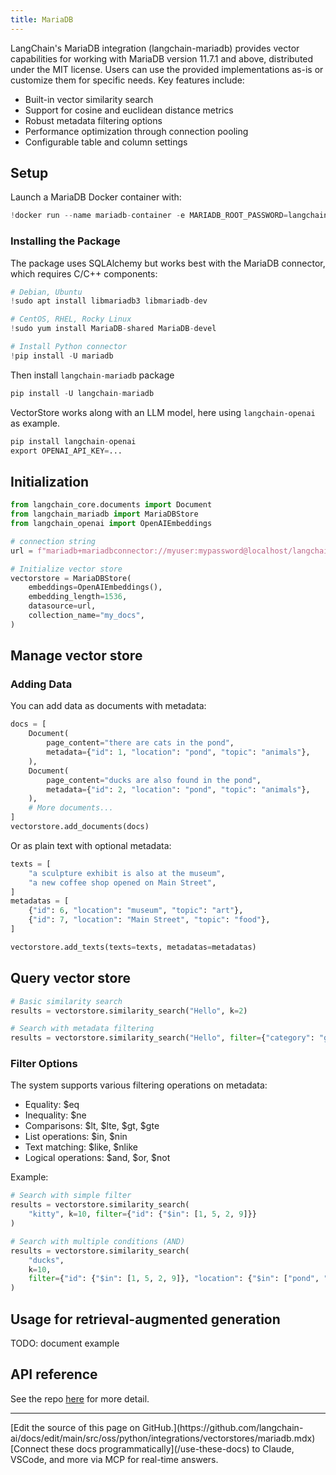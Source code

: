 ```yaml
---
title: MariaDB
---
```


LangChain's MariaDB integration (langchain-mariadb) provides vector capabilities for working with MariaDB version 11.7.1 and above, distributed under the MIT license. Users can use the provided implementations as-is or customize them for specific needs.
 Key features include:

* Built-in vector similarity search
* Support for cosine and euclidean distance metrics
* Robust metadata filtering options
* Performance optimization through connection pooling
* Configurable table and column settings

## Setup

Launch a MariaDB Docker container with:

```python
!docker run --name mariadb-container -e MARIADB_ROOT_PASSWORD=langchain -e MARIADB_DATABASE=langchain -p 3306:3306 -d mariadb:11.7
```

### Installing the Package

The package uses SQLAlchemy but works best with the MariaDB connector, which requires C/C++ components:

```python
# Debian, Ubuntu
!sudo apt install libmariadb3 libmariadb-dev

# CentOS, RHEL, Rocky Linux
!sudo yum install MariaDB-shared MariaDB-devel

# Install Python connector
!pip install -U mariadb
```

Then install `langchain-mariadb` package

```python
pip install -U langchain-mariadb

```

VectorStore works along with an LLM model, here using `langchain-openai` as example.

```python
pip install langchain-openai
export OPENAI_API_KEY=...

```

## Initialization

```python
from langchain_core.documents import Document
from langchain_mariadb import MariaDBStore
from langchain_openai import OpenAIEmbeddings

# connection string
url = f"mariadb+mariadbconnector://myuser:mypassword@localhost/langchain"

# Initialize vector store
vectorstore = MariaDBStore(
    embeddings=OpenAIEmbeddings(),
    embedding_length=1536,
    datasource=url,
    collection_name="my_docs",
)
```

## Manage vector store

### Adding Data

You can add data as documents with metadata:

```python
docs = [
    Document(
        page_content="there are cats in the pond",
        metadata={"id": 1, "location": "pond", "topic": "animals"},
    ),
    Document(
        page_content="ducks are also found in the pond",
        metadata={"id": 2, "location": "pond", "topic": "animals"},
    ),
    # More documents...
]
vectorstore.add_documents(docs)
```

Or as plain text with optional metadata:

```python
texts = [
    "a sculpture exhibit is also at the museum",
    "a new coffee shop opened on Main Street",
]
metadatas = [
    {"id": 6, "location": "museum", "topic": "art"},
    {"id": 7, "location": "Main Street", "topic": "food"},
]

vectorstore.add_texts(texts=texts, metadatas=metadatas)
```

## Query vector store

```python
# Basic similarity search
results = vectorstore.similarity_search("Hello", k=2)

# Search with metadata filtering
results = vectorstore.similarity_search("Hello", filter={"category": "greeting"})
```

### Filter Options

The system supports various filtering operations on metadata:

* Equality: $eq
* Inequality: $ne
* Comparisons: $lt, $lte, $gt, $gte
* List operations: $in, $nin
* Text matching: $like, $nlike
* Logical operations: $and, $or, $not

Example:

```python
# Search with simple filter
results = vectorstore.similarity_search(
    "kitty", k=10, filter={"id": {"$in": [1, 5, 2, 9]}}
)

# Search with multiple conditions (AND)
results = vectorstore.similarity_search(
    "ducks",
    k=10,
    filter={"id": {"$in": [1, 5, 2, 9]}, "location": {"$in": ["pond", "market"]}},
)
```

## Usage for retrieval-augmented generation

TODO: document example

## API reference

See the repo [here](https://github.com/mariadb-corporation/langchain-mariadb) for more detail.

---

<Callout icon="pen-to-square" iconType="regular">
    [Edit the source of this page on GitHub.](https://github.com/langchain-ai/docs/edit/main/src/oss/python/integrations/vectorstores/mariadb.mdx)
</Callout>
<Tip icon="terminal" iconType="regular">
    [Connect these docs programmatically](/use-these-docs) to Claude, VSCode, and more via MCP for    real-time answers.
</Tip>
